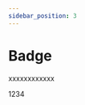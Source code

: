 ```yaml
---
sidebar_position: 3
---
```


# Badge

xxxxxxxxxxxx





  <Badge color="red" count={123}>
    <div
      style={{
         backgroundColor: '#BFBFBF',
         color:'#000000',
         height:'20px',
         width:'20px',
         display: 'flex',
         justifyContent: 'center',
         alignItems: 'center',
      }}>1234</div>
  </Badge>


